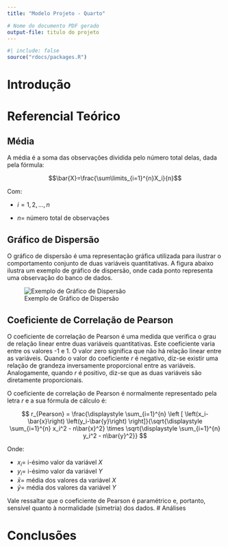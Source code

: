 ```yaml
---
title: "Modelo Projeto - Quarto"

# Nome do documento PDF gerado
output-file: titulo do projeto
---
```


```r
#| include: false
source("rdocs/packages.R")
```

# Introdução

# Referencial Teórico

## Média

A média é a soma das observações dividida pelo número total delas, dada pela fórmula:

$$\bar{X}=\frac{\sum\limits_{i=1}^{n}X_i}{n}$$

Com:

-   $i = 1, \, 2, \, ..., \, n$

-   $n =$ número total de observações

## Gráfico de Dispersão

O gráfico de dispersão é uma representação gráfica utilizada para ilustrar o comportamento conjunto de duas variáveis quantitativas. A figura abaixo ilustra um exemplo de gráfico de dispersão, onde cada ponto representa uma observação do banco de dados.

![Exemplo de Gráfico de Dispersão](images/disp_uni.png){fig-align="center"}


## Coeficiente de Correlação de Pearson

O coeficiente de correlação de Pearson é uma medida que verifica o grau de relação linear entre duas variáveis quantitativas. Este coeficiente varia entre os valores -1 e 1. O valor zero significa que não há relação linear entre as variáveis. Quando o valor do coeficiente $r$ é negativo, diz-se existir uma relação de grandeza inversamente proporcional entre as variáveis. Analogamente, quando $r$ é positivo, diz-se que as duas variáveis são diretamente proporcionais.

O coeficiente de correlação de Pearson é normalmente representado pela letra $r$ e a sua fórmula de cálculo é:

$$
r_{Pearson} = \frac{\displaystyle \sum_{i=1}^{n} \left [ \left(x_i-\bar{x}\right) \left(y_i-\bar{y}\right) \right]}{\sqrt{\displaystyle \sum_{i=1}^{n} x_i^2 - n\bar{x}^2}  \times \sqrt{\displaystyle \sum_{i=1}^{n} y_i^2 - n\bar{y}^2}}
$$

Onde:

-   $x_i =$ i-ésimo valor da variável $X$
-   $y_i =$ i-ésimo valor da variável $Y$
-   $\bar{x} =$ média dos valores da variável $X$
-   $\bar{y} =$ média dos valores da variável $Y$

Vale ressaltar que o coeficiente de Pearson é paramétrico e, portanto, sensível quanto à normalidade (simetria) dos dados.
# Análises

# Conclusões

